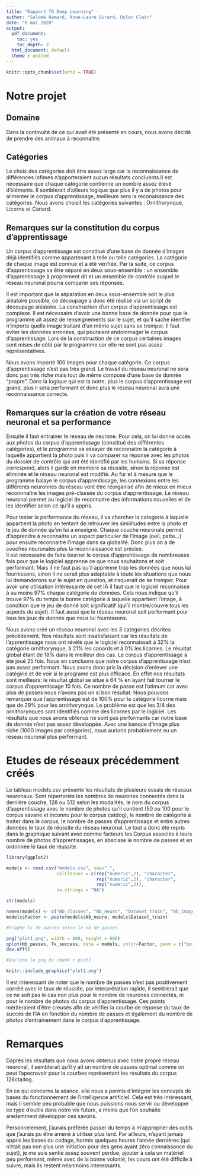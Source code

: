 ```yaml
---
title: "Rapport TD Deep Learning"
author: "Salomé Hamard, Anne-Laure Girard, Dylan Clair"
date: "6 mai 2020"
output:
  pdf_document: 
    toc: yes
    toc_depth: 3
  html_document: default
  theme : united
---
```


```r
knitr::opts_chunk$set(echo = TRUE)
```

# Notre projet

##  Domaine

  Dans la continuité de ce qui avait été présenté en cours, nous avons décidé de prendre des animaux à reconnaitre. 

##  Catégories

  Le choix des catégories doit être assez large car la reconnaissance de différences infimes n'apporteraient aucun résultats concluents.Il est nécessaire que chaque catégorie contienne un nombre assez élevé d'éléments. Il semblerait d'ailleurs logique que plus il y a de photos pour alimenter le corpus d'apprentissage, meilleure sera la reconaissance des catégories. 
Nous avons choisit les catégories suivantes : Ornithorynque, Licorne et Canard.


##  Remarques sur la constitution du corpus d'apprentissage


  Un corpus d'apprentissage est constitué d'une base de donnée d'images déjà identifiés comme appartenant à telle ou telle catégories. La catégorie de chaque image est connue et a été vérifiée. Par la suite, ce corpus d'apprentissage va être séparé en deux sous-ensemble : un ensemble d'apprentissage à proprement dit et un ensemble de contrôle auquel le réseau neuronal pourra comparer ses réponses.
  
Il est important que la séparation en deux sous-ensemble soit le plus aléatoire possible, ce découpage a donc été réalisé via un script de découpage aléatoire.
La construction d'un corpus d'apprentissage est complexe. Il est nécessaire d'avoir une bonne base de donnée pour que le programme ait assez de renseignements sur le sujet, et qu'il sache identfier n'importe quelle image traitant d'un même sujet sans se tromper. Il faut éviter les données erronées, qui pouraient endommager le corpus d'apprentissage. Lors de la construction de ce corpus certaines images sont mises de côté par le programme car elle ne sont pas assez représentatives.

Nous avons importé 100 images pour chaque catégorie. Ce corpus d'apprentissage n'est pas très grand. Le travail du réseau neuronal ne sera donc pas très riche mais tout de même composé d'une base de donnée "propre".
Dans la logique qui est la notre, plus le corpus d'apprentissage est grand, plus il sera performant et donc plus le réseau neuronal aura une reconnaissance correcte.

##  Remarques sur la création de votre réseau neuronal et sa performance

  Ensuite il faut entrainer le réseau de neurone. Pour cela, on lui donne accés aux photos du corpus d'apprentissage (constitué des différentes catégories), et le programme va essayer de reconnaitre la catégorie à laquelle appartient la photo puis il va comparer sa réponse avec les photos du dossier de contrôle qui ont été identifié par les humains. Si sa réponse correspond, alors il garde en memoire sa réussite, sinon la réponse est éliminée et le réseau neuronal est modifié. Au fur et à mesure que le programme balaye le corpus d'apprentissage, les connexions entre les différents neuronnes du réseau vont être réorganisé afin de mieux en mieux reconnnaître les images pré-classée du corpus d'apprentissage.
Le réseau neuronal permet au logiciel de reconnaitre des informations nouvelles et de les identifier selon ce qu'il a appris.

Pour tester la performance du réseau, il va chercher la categorie à laquelle appartient la photo en tentant de retrouver les similitudes entre la photo et le jeu de donnée qu'on lui a enseigné. Chaque couche neuronale permet d'apprendre à reconnaitre un aspect particulier de l'image (oeil, patte...) pour ensuite reconnaitre l'image dans sa globalité. Donc plus on a de couches neuronales plus la reconnaissance est précise.  
Il est nécessaire de faire tourner le corpus d'apprentissage de nombreuses fois pour que le logiciel apprenne ce que nous souhaitons et soit performant. Mais il ne faut pas qu'il apprenne trop les données que nous lui fournissons, sinon il ne serait plus adaptable à toute les situations que nous lui demanderons sur le sujet en question, et risquerait de se tromper.
Pour avoir une utilisation intéréssante de cet IA il faut que le logiciel reconnaisse à au moins 97% chaque catégorie de données. Cela nous indique qu'il trouve 97% du temps la bonne catégorie à laquelle appartient l'image, à condition que le jeu de donné soit significatif (qui'il montre/couvre tous les aspects du sujet). Il faut aussi que le réseau neuronal soit performant pour tous les jeux de donnée que nous lui fournissons.

Nous avons créé un réseau neuronal avec les 3 catégories décrites précédement. Nos résultats sont insatisfaisant car les résultats de l'apprentissage nous ont révélé que le logiciel reconnaissait à 32% la catégorie ornithorynque, à 21% les canards et à 0% les licornes. Le résultat global étant de 18% dans le meilleur des cas. Le corpus d'apprentissage à été joué 25 fois. Nous en concluons que notre corpus d'apprentissage n'est pas assez performant. Nous avons donc pris la décision d'enlever une catégirie et de voir si le programe est plus efficace. En effet nos résultats sont meilleurs: le résultat global se situe à 64 % en ayant fait tourner le corpus d'apprentissage 10 fois. Ce nombre de passe est l'otimum car avec plus de passes nous n'avons pas un si bon résultat. Nous pouvons remarquer que l'apprentissage est de 100% pour la catégorie licorne mais que de 29% pour les ornithorynque. Le problème est que les 3/4 des ornithorynques sont identifiés comme des licornes par le logiciel. Les résultats que nous avons obtenus ne sont pas performants car notre base de donnée n'est pas assez développée. Avec une banque d'image plus riche (1000 images par catégories), nous aurions probablement eu un réseau neuronal plus performant.


# Etudes de réseaux précédemment créés

  Le tableau models.csv présente les résultats de plusieurs essais de réseaux neuronaux. Sont répertoriés les nombres de neurones connectés dans la dernière couche, 128 ou 512 selon les modalités, le nom du corpus d'apprentissage avec le nombre de photos qu'il contient (50 ou 100 pour le corpus savane et inconnu pour le corpus catdog), le nombre de catégorie à traiter dans le corpus, le nombre de passes d'apprentissage et entre autres données le taux de réussite du réseau neuronal. Le tout a donc été repris dans le graphique suivant avec comme facteurs les Corpus associés à leurs nombre de photos d'apprentissages, en abscisse le nombre de passes et en ordonnée le taux de réussite.

```r
library(ggplot2)

models <- read.csv("models.csv", sep=",",
                   colClasses = c(rep("numeric",2), "character", 
                                  rep("numeric",2), "character", 
                                  rep("numeric",2)), 
                   na.strings = "NA")

str(models)

names(models) <- c("Nb_classes", "Nb_neuro", "Dataset_train", "Nb_image_train", "Nb_passes", "Dataset_test", "Nb_image_test", "Tx_success")
models$Factor <- paste(models$Nb_neuro, models$Dataset_train)

#Graphe Tx de succés selon le nb de passes

png("plot1.png", width = 800, height = 600)
qplot(Nb_passes, Tx_success, data = models, color=Factor, geom = c("point", "line"), main = "Performance des réseaux en fonction du nombre de passes du corpus d'apprentissage")
dev.off()
```
```r

#Inclure le png du chunk r plot1

knitr::include_graphics("plot1.png")

```

Il est interessant de noter que le nombre de passes n'est pas positivement corrélé avec le taux de réussite, par interprétation rapide, il semblerait que ce ne soit pas le cas non plus pour le nombre de neurones connectés, ni pour le nombre de photos du corpus d'apprentissage.
Ces points mériteraient d'être creusés afin de vérifier la courbe de réponse du taux de succés de l'IA en fonction du nombre de passes et également du nombre de photos d'entrainement dans le corpus d'apprentissage.

# Remarques

  Daprés les résultats que nous avons obtenus avec notre propre réseau neuronal, il semblerait qu'il y ait un nombre de passes optimal comme on peut l'apecrevoir pour la courbes représentant les résultats du corpus 128ctadog.
  
  En ce qui concerne la séance, elle nous a permis d'intégrer les concepts de bases du fonctionnement de l'intelligence artificiel. Cela est très intéressant, mais il semble peu probable que nous puissions nous servir ou développer ce type d'outils dans notre vie future, a moins que l'on souhaite aredemment développer ces savoirs. 
  
  Personnelement, j'aurais préférée passer du temps à m'approprier des outils que j'aurais pu être amené à utiliser plus tard. Par ailleurs, n'ayant jamais appris les bases du codage, hormis quelques heures l'année dernières (qui n'était pas non plus une initiation pour des gens ayant zéro connaissance du sujet), je me suis sentie assez souvent perdue, ajouter à cela un matériel peu performant, même avec de la bonne volonté, les cours ont été difficile à suivre, mais ils restent néanmoins interessants.
  
  
